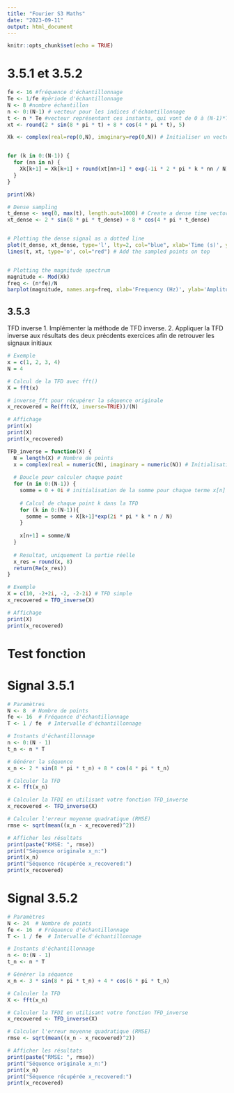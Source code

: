```yaml
---
title: "Fourier S3 Maths"
date: "2023-09-11"
output: html_document
---
```


```r
knitr::opts_chunk$set(echo = TRUE)
```

# 3.5.1 et 3.5.2

```r
fe <- 16 #fréquence d'échantillonnage 
Te <- 1/fe #période d'échantillonnage 
N <- 8 #nombre échantillon
n <- 0:(N-1) # vecteur pour les indices d'échantillonnage
t <- n * Te #vecteur représentant ces instants, qui vont de 0 à (N-1)*Te
xt <- round(2 * sin(8 * pi * t) + 8 * cos(4 * pi * t), 5)

Xk <- complex(real=rep(0,N), imaginary=rep(0,N)) # Initialiser un vecteur complexe


for (k in 0:(N-1)) {
  for (nn in n) {
    Xk[k+1] = Xk[k+1] + round(xt[nn+1] * exp(-1i * 2 * pi * k * nn / N), 5) #formule tfd
  }
}

print(Xk)

# Dense sampling
t_dense <- seq(0, max(t), length.out=1000) # Create a dense time vector
xt_dense <- 2 * sin(8 * pi * t_dense) + 8 * cos(4 * pi * t_dense)


# Plotting the dense signal as a dotted line
plot(t_dense, xt_dense, type='l', lty=2, col="blue", xlab='Time (s)', ylab='x(t)', main='Signal x(t)')
lines(t, xt, type='o', col="red") # Add the sampled points on top


# Plotting the magnitude spectrum
magnitude <- Mod(Xk)
freq <- (n*fe)/N
barplot(magnitude, names.arg=freq, xlab='Frequency (Hz)', ylab='Amplitude', main="Spectre d'amplitude", border='blue', col='lightblue', ylim=c(0, max(magnitude)))


```


## 3.5.3

TFD inverse
1. Implémenter la méthode de TFD inverse.
2. Appliquer la TFD inverse aux résultats des deux précdents exercices afin de retrouver les signaux initiaux

```r
# Exemple
x = c(1, 2, 3, 4)
N = 4

# Calcul de la TFD avec fft()
X = fft(x)

# inverse_fft pour récupérer la séquence originale
x_recovered = Re(fft(X, inverse=TRUE))/(N)

# Affichage
print(x)
print(X)
print(x_recovered)
```

```r
TFD_inverse = function(X) {
  N = length(X) # Nombre de points
  x = complex(real = numeric(N), imaginary = numeric(N)) # Initialisation de la séquence de sortie
  
  # Boucle pour calculer chaque point
  for (n in 0:(N-1)) {
    somme = 0 + 0i # initialisation de la somme pour chaque terme x[n]
    
    # Calcul de chaque point k dans la TFD
    for (k in 0:(N-1)){
      somme = somme + X[k+1]*exp(2i * pi * k * n / N)
    }
    
    x[n+1] = somme/N
  }
  
  # Resultat, uniquement la partie réelle
  x_res = round(x, 8)
  return(Re(x_res))
}

# Exemple
X = c(10, -2+2i, -2, -2-2i) # TFD simple
x_recovered = TFD_inverse(X)

# Affichage
print(X)
print(x_recovered)
```

# Test fonction
# Signal 3.5.1

```r
# Paramètres
N <- 8  # Nombre de points
fe <- 16  # Fréquence d'échantillonnage
T <- 1 / fe  # Intervalle d'échantillonnage

# Instants d'échantillonnage
n <- 0:(N - 1)
t_n <- n * T

# Générer la séquence
x_n <- 2 * sin(8 * pi * t_n) + 8 * cos(4 * pi * t_n)

# Calculer la TFD
X <- fft(x_n)

# Calculer la TFDI en utilisant votre fonction TFD_inverse
x_recovered <- TFD_inverse(X)

# Calculer l'erreur moyenne quadratique (RMSE)
rmse <- sqrt(mean((x_n - x_recovered)^2))

# Afficher les résultats
print(paste("RMSE: ", rmse))
print("Séquence originale x_n:")
print(x_n)
print("Séquence récupérée x_recovered:")
print(x_recovered)
```

# Signal 3.5.2

```r
# Paramètres
N <- 24  # Nombre de points
fe <- 16  # Fréquence d'échantillonnage
T <- 1 / fe  # Intervalle d'échantillonnage

# Instants d'échantillonnage
n <- 0:(N - 1)
t_n <- n * T

# Générer la séquence
x_n <- 3 * sin(8 * pi * t_n) + 4 * cos(6 * pi * t_n)

# Calculer la TFD
X <- fft(x_n)

# Calculer la TFDI en utilisant votre fonction TFD_inverse
x_recovered <- TFD_inverse(X)

# Calculer l'erreur moyenne quadratique (RMSE)
rmse <- sqrt(mean((x_n - x_recovered)^2))

# Afficher les résultats
print(paste("RMSE: ", rmse))
print("Séquence originale x_n:")
print(x_n)
print("Séquence récupérée x_recovered:")
print(x_recovered)
```

